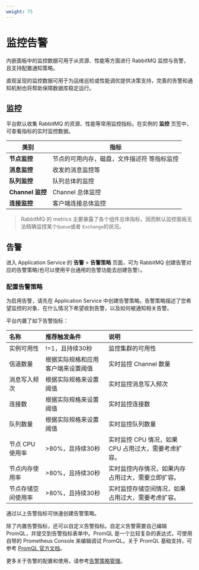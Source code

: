 ```yaml
---
weight: 75
---
```


# 监控告警

内嵌面板中的监控数据可用于从资源、性能等方面进行 RabbitMQ 监控与告警，且支持配置通知策略。

直观呈现的监控数据可用于为运维巡检或性能调优提供决策支持，完善的告警和通知机制也将帮助保障数据库稳定运行。

## 监控

平台默认收集 RabbitMQ 的资源、性能等常用监控指标。在实例的 **监控** 页签中，可查看指标的实时监控数据。


| 类别                 | 指标                                                         |
| -------------------- | ------------------------------------------------------------ |
| **节点监控**         | 节点的可用内存，磁盘，文件描述符 等指标监控 |
| **消息监控**         | 收发的消息监控等                           |
| **队列监控**         | 队列总体的监控 |
| **Channel 监控**     | Channel 总体监控 |
| **连接监控**         | 客户端连接总体监控 |

> RabbitMQ 的 metrics 主要暴露了各个组件总体指标，因而默认监控面板无法精确监控某个`Queue`或者 `Exchange`的状况。

## 告警

进入 Application Service 的 **告警** > **告警策略** 页面，可为 RabbitMQ 创建告警对应的告警策略(也可以使用平台通用的告警功能去创建告警）。

### 配置告警策略

为启用告警，请先在 Application Service 中创建告警策略。告警策略描述了您希望监控的对象、在什么情况下希望收到告警，以及如何被通知相关告警。

平台内置了如下告警指标：

| 名称                | 推荐触发条件       | 说明           |
|:--------------------|:-------------------|:---------------|
| 实例可用性          | \!\=1，且持续30秒   | 监控集群的可用性 |
| 信道数量            | 根据实际规格和应用客户端来设置阈值  | 实时监控 Channel 数量                               |
| 消息写入频次        | 根据实际规格来设置阈值  | 实时监控消息写入频次                                |
| 连接数              | 根据实际规格来设置阈值  | 实时监控连接数                                      |
| 队列数量            | 根据实际规格来设置阈值  | 实时监控队列数量                                    |
| 节点 CPU 使用率     | \>80%，且持续30秒   | 实时监控 CPU 情况，如果 CPU 占用过大，需要考虑扩容。|
| 节点内存使用率      | \>80%，且持续30秒   | 实时监控内存情况，如果内存占用过大，需要立即扩容。  |
| 节点存储空间使用率  | \>80%，且持续30秒   | 实时监控存储空间情况，如果占用过大，需要考虑扩容。  |

通过以上告警指标可快速创建告警策略。

除了内置告警指标，还可以自定义告警指标。自定义告警需要自己编辑 PromQL，并提交到告警指标表单中。PromQL 是一个比较复杂的表达式，可使用自带的 Prometheus Console 来编辑调试 PromQL。关于 PromQL 基础支持，可参考 [PromQL 官方文档](https://prometheus.io/docs/prometheus/latest/querying/basics/)。

更多关于告警的配置和使用，请参考[告警策略管理](../../unified-om/alert-policy-mgt/index)。
